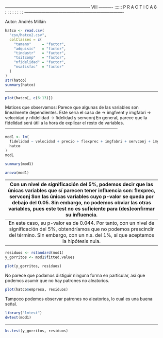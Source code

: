 
------------------------------------------------------------ VIII ----------
  :::::: P R A C T I C A   8 : :  :   :    :     :        :          :
----------------------------------------------------------------------

Autor: Andrés Millán

```r
hatco <- read.csv(
  "csv/hatco2.csv",
  colClasses = c(
    "tamano"     = "factor",
    "adquisic"   = "factor",
    "tindustr"   = "factor",
    "tsitcomp"   = "factor",
    "nfidelidad" = "factor",
    "nsatisfac"  = "factor"
  )
)
str(hatco)
summary(hatco)
```

--------------------------------------------------------------------------------

```r
plot(hatco[, c(6:13)])
```

Matices que observamos:
Parece que algunas de las variables son linealmente dependientes. Este sería el caso de
 -> imgfvent y imgfabri
 -> velocidad y nfidelidad
 -> fidelidad y servconj
En general, parece que la fidelidad será útil a la hora de explicar el resto de variables.
--------------------------------------------------------------------------------

```r
mod1 <- lm(
  fidelidad ~ velocidad + precio + flexprec + imgfabri + servconj + imgfvent + calidadp,
  hatco
)
mod1

summary(mod1)

anova(mod1)
```

--------------------------------------------------------------------------------
Con un nivel de significación del 5%, podemos decir que las únicas variables que sí parecen tener influencia son:
  flexprec, servconj
Son las únicas variables cuyo p-valor se queda por debajo del 0.05.
Sin embargo, no podemos obviar las otras variables, pues este test no es suficiente para (des)confirmar su influencia.
--------------------------------------------------------------------------------
En este caso, su p-valor es de 0.044. Por tanto, con un nivel de significación del 5%, obtendríamos que no podemos prescindir del término.
Sin embargo, con un n.s. del 1%, sí que aceptamos la hipótesis nula.
--------------------------------------------------------------------------------

```r
residuos <- rstandard(mod1)
y_gorritos <- mod1$fitted.values

plot(y_gorritos, residuos)
```

No parece que podamos distiguir ninguna forma en particular, así que podemos asumir que no hay patrones no aleatorios.

```r
plot(hatco$empresa, residuos)
```

Tampoco podemos observar patrones no aleatorios, lo cual es una buena señal.

```r
library("lmtest")
dwtest(mod1)
```

--------------------------------------------------------------------------------

```r
ks.test(y_gorritos, residuos)
```
